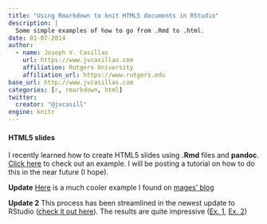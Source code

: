 ```yaml
---
title: "Using Rmarkdown to knit HTML5 documents in RStudio"
description: |
  Some simple examples of how to go from .Rmd to .html. 
date: 01-07-2014
author:
  - name: Joseph V. Casillas 
    url: https://www.jvcasillas.com
    affiliation: Rutgers University
    affiliation_url: https://www.rutgers.edu
base_url: http://www.jvcasillas.com
categories: [r, rmarkdown, html]
twitter:
  creator: "@jvcasill"
engine: knitr
---
```



#### HTML5 slides

I recently learned how to create HTML5 slides using **.Rmd** files and **pandoc**. 
[Click here][Click here] to check out an example. 
I will be posting a tutorial on how to do this in the near future (I hope).

**Update** [Here][Here] is a much cooler example I found on [mages' blog][mages' blog]

**Update 2** This process has been streamlined in the newest update to RStudio ([check it out here][check it out here]). 
The results are quite impressive ([Ex. 1][Ex. 1], [Ex. 2][Ex. 2])


[Click here]: /assets/md_to_html5_ex/md_html_ex.html
[Here]: /assets/mages_ex/mages_ex.html
[mages' blog]: http://lamages.blogspot.com.au/2012/05/interactive-reports-in-r-with-knitr-and.html
[check it out here]: http://rmarkdown.rstudio.com/index.html
[Ex. 1]: /assets/reveal/reaveal.html
[Ex. 2]: /assets/ioslides/ioslides.html
